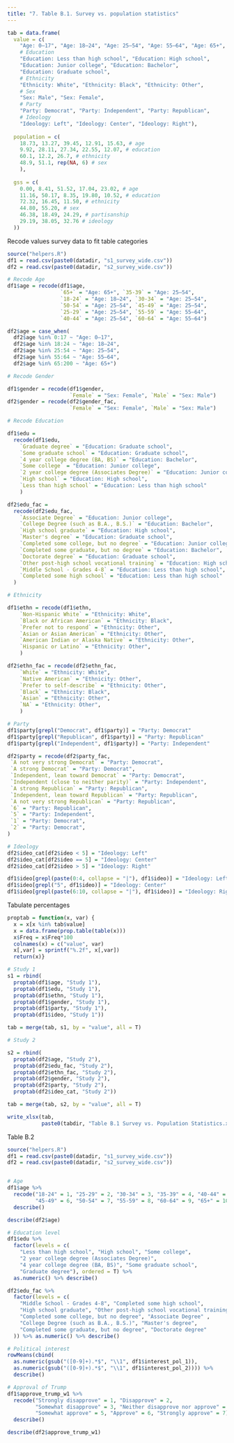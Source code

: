 ```yaml
---
title: "7. Table B.1. Survey vs. population statistics"
---
```


```r
tab = data.frame(
  value = c(
    "Age: 0–17", "Age: 18–24", "Age: 25–54", "Age: 55–64", "Age: 65+",
    # Education
    "Education: Less than high school", "Education: High school",
    "Education: Junior college", "Education: Bachelor",
    "Education: Graduate school",
    # Ethnicity
    "Ethnicity: White", "Ethnicity: Black", "Ethnicity: Other",
    # Sex
    "Sex: Male", "Sex: Female",
    # Party
    "Party: Democrat", "Party: Independent", "Party: Republican",
    # Ideology
    "Ideology: Left", "Ideology: Center", "Ideology: Right"),
  
  population = c(
    18.73, 13.27, 39.45, 12.91, 15.63, # age
    9.92, 28.11, 27.34, 22.55, 12.07, # education
    60.1, 12.2, 26.7, # ethnicity 
    48.9, 51.1, rep(NA, 6) # sex 
    ),
  
  gss = c(
    0.00, 8.41, 51.52, 17.04, 23.02, # age
    11.16, 50.17, 8.35, 19.80, 10.52, # education
    72.32, 16.45, 11.50, # ethnicity
    44.80, 55.20, # sex
    46.38, 18.49, 24.29, # partisanship
    29.19, 38.05, 32.76 # ideology
  ))
```

Recode values survey data to fit table categories
```r
source("helpers.R")
df1 = read.csv(paste0(datadir, "s1_survey_wide.csv"))
df2 = read.csv(paste0(datadir, "s2_survey_wide.csv"))

# Recode Age
df1$age = recode(df1$age, 
                 `65+` = "Age: 65+", `35-39` = "Age: 25–54", 
                 `18-24` = "Age: 18–24", `30-34` = "Age: 25–54", 
                 `50-54` = "Age: 25–54", `45-49` = "Age: 25–54", 
                 `25-29` = "Age: 25–54", `55-59` = "Age: 55–64", 
                 `40-44` = "Age: 25–54", `60-64` = "Age: 55–64")

df2$age = case_when(
  df2$age %in% 0:17 ~ "Age: 0–17",
  df2$age %in% 18:24 ~ "Age: 18–24",
  df2$age %in% 25:54 ~ "Age: 25–54",
  df2$age %in% 55:64 ~ "Age: 55–64",
  df2$age %in% 65:200 ~ "Age: 65+")

# Recode Gender

df1$gender = recode(df1$gender,
                    `Female` = "Sex: Female", `Male` = "Sex: Male")
df2$gender = recode(df2$gender_fac,
                    `Female` = "Sex: Female", `Male` = "Sex: Male")

# Recode Education

df1$edu = 
  recode(df1$edu,
    `Graduate degree` = "Education: Graduate school", 
    `Some graduate school` = "Education: Graduate school", 
    `4 year college degree (BA, BS)` = "Education: Bachelor", 
    `Some college` = "Education: Junior college", 
    `2 year college degree (Associates Degree)` = "Education: Junior college", 
    `High school` = "Education: High school", 
    `Less than high school` = "Education: Less than high school"
    )

df2$edu_fac = 
  recode(df2$edu_fac,
    `Associate Degree` = "Education: Junior college", 
    `College Degree (such as B.A., B.S.)` = "Education: Bachelor", 
    `High school graduate` = "Education: High school", 
    `Master's degree` = "Education: Graduate school", 
    `Completed some college, but no degree` = "Education: Junior college", 
    `Completed some graduate, but no degree` = "Education: Bachelor", 
    `Doctorate degree` = "Education: Graduate school", 
    `Other post-high school vocational training` = "Education: High school", 
    `Middle School - Grades 4-8` = "Education: Less than high school", 
    `Completed some high school` = "Education: Less than high school"
  )

# Ethnicity 

df1$ethn = recode(df1$ethn,
    `Non-Hispanic White` = "Ethnicity: White", 
    `Black or African American` = "Ethnicity: Black",
    `Prefer not to respond` = "Ethnicity: Other", 
    `Asian or Asian American` = "Ethnicity: Other", 
    `American Indian or Alaska Native` = "Ethnicity: Other", 
    `Hispanic or Latino` = "Ethnicity: Other",               
    )

df2$ethn_fac = recode(df2$ethn_fac,
    `White` = "Ethnicity: White", 
    `Native American` = "Ethnicity: Other", 
    `Prefer to self-describe` = "Ethnicity: Other", 
    `Black` = "Ethnicity: Black", 
    `Asian` = "Ethnicity: Other", 
    `NA` = "Ethnicity: Other",                   
    )

# Party
df1$party[grepl("Democrat", df1$party)] = "Party: Democrat"
df1$party[grepl("Republican", df1$party)] = "Party: Republican"
df1$party[grepl("Independent", df1$party)] = "Party: Independent"

df2$party = recode(df2$party_fac,
 `A not very strong Democrat` = "Party: Democrat", 
 `A strong Democrat` = "Party: Democrat", 
 `Independent, lean toward Democrat` = "Party: Democrat", 
 `Independent (close to neither parity)` = "Party: Independent", 
 `A strong Republican` = "Party: Republican", 
 `Independent, lean toward Republican` = "Party: Republican", 
 `A not very strong Republican` = "Party: Republican", 
 `6` = "Party: Republican", 
 `5` = "Party: Independent", 
 `1` = "Party: Democrat", 
 `2` = "Party: Democrat",
)

# Ideology 
df2$ideo_cat[df2$ideo < 5] = "Ideology: Left"
df2$ideo_cat[df2$ideo == 5] = "Ideology: Center"
df2$ideo_cat[df2$ideo > 5] = "Ideology: Right"

df1$ideo[grepl(paste(0:4, collapse = "|"), df1$ideo)] = "Ideology: Left"
df1$ideo[grepl("5", df1$ideo)] = "Ideology: Center"
df1$ideo[grepl(paste(6:10, collapse = "|"), df1$ideo)] = "Ideology: Right"
```

Tabulate percentages 
```r
proptab = function(x, var) {
  x = x[x %in% tab$value]
  x = data.frame(prop.table(table(x)))
  x$Freq = x$Freq*100
  colnames(x) = c("value", var)
  x[,var] = sprintf("%.2f", x[,var])
  return(x)}

# Study 1
s1 = rbind(
  proptab(df1$age, "Study 1"),
  proptab(df1$edu, "Study 1"), 
  proptab(df1$ethn, "Study 1"),
  proptab(df1$gender, "Study 1"),
  proptab(df1$party, "Study 1"),
  proptab(df1$ideo, "Study 1"))

tab = merge(tab, s1, by = "value", all = T)

# Study 2

s2 = rbind(
  proptab(df2$age, "Study 2"),
  proptab(df2$edu_fac, "Study 2"), 
  proptab(df2$ethn_fac, "Study 2"),
  proptab(df2$gender, "Study 2"),
  proptab(df2$party, "Study 2"),
  proptab(df2$ideo_cat, "Study 2"))

tab = merge(tab, s2, by = "value", all = T)

write_xlsx(tab, 
           paste0(tabdir, "Table B.1 Survey vs. Population Statistics.xlsx"))
```

Table B.2
```r
source("helpers.R")
df1 = read.csv(paste0(datadir, "s1_survey_wide.csv"))
df2 = read.csv(paste0(datadir, "s2_survey_wide.csv"))


# Age 
df1$age %>%
  recode("18-24" = 1, "25-29" = 2, "30-34" = 3, "35-39" = 4, "40-44" = 5, 
         "45-49" = 6, "50-54" = 7, "55-59" = 8, "60-64" = 9, "65+" = 10) %>%
  describe()

describe(df2$age)

# Education level
df1$edu %>% 
  factor(levels = c(
    "Less than high school", "High school", "Some college",
    "2 year college degree (Associates Degree)", 
    "4 year college degree (BA, BS)", "Some graduate school",
    "Graduate degree"), ordered = T) %>%
  as.numeric() %>% describe()

df2$edu_fac %>%
  factor(levels = c(
    "Middle School - Grades 4-8", "Completed some high school",
    "High school graduate", "Other post-high school vocational training",
    "Completed some college, but no degree", "Associate Degree" ,
    "College Degree (such as B.A., B.S.)", "Master's degree",
    "Completed some graduate, but no degree", "Doctorate degree"
  )) %>% as.numeric() %>% describe()

# Political interest 
rowMeans(cbind(
  as.numeric(gsub("([0-9]+).*$", "\\1", df1$interest_pol_1)),
  as.numeric(gsub("([0-9]+).*$", "\\1", df1$interest_pol_2)))) %>%
  describe()

# Approval of Trump
df1$approve_trump_w1 %>% 
  recode("Strongly disapprove" = 1, "Disapprove" = 2,
         "Somewhat disapprove" = 3, "Neither disapprove nor approve" = 4, 
         "Somewhat approve" = 5, "Approve" = 6, "Strongly approve" = 7) %>% 
  describe()

describe(df2$approve_trump_w1)

```

